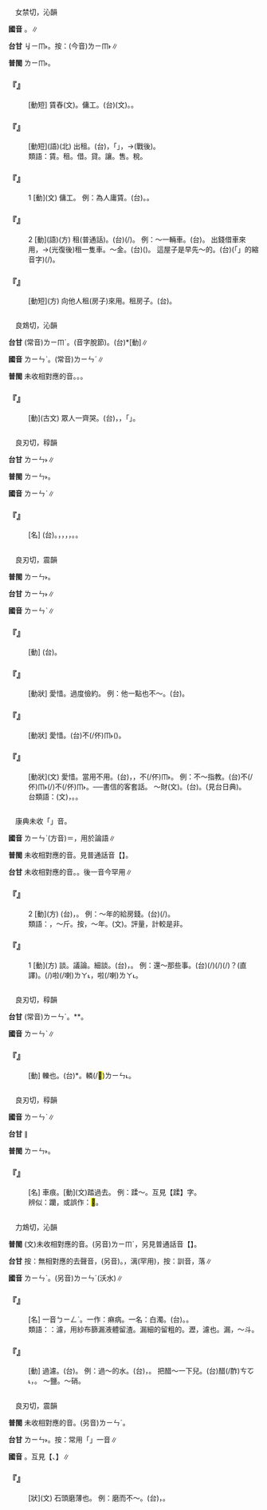 
=={{ruby|賃|ㄌㄧㄣˋ}}==

　女禁切，沁韻

'''國音''' {{ruby|(語)|ㄌㄧㄣˋ}}。{{ruby|(文)|ㄖㄣˋ}}∥

'''台甘''' <rt>ㆢㄧㆬ˫</rt>。按：(今音)<rt>ㄌㄧㆬ˫</rt>∥

'''普閩''' <rt>ㄌㄧㆬ˫</rt>。

    

==='''『{{ruby|賃|ㄌㄧㄣˋ}}{{ruby|舂|ㄔㄨㄥ}}』'''===
: [動短] 賃舂(文)。傭工。(台)(文){{ruby|賃|ㄌㄧㆬ˫}}{{ruby|舂|ㄑㄧㆲ}}。{{ruby|付|ㄏㆦ˫}}{{ruby|人|ㄌㄤˊ}}{{ruby|倩|ㄑㄧㆩ˪}}{{ruby|舂|ㄐㄧㄥ}}{{ruby|米|ㆠㄧˋ}}。
    

==='''『{{ruby|出|ㄔㄨ}}{{ruby|賃|ㄌㄧㄣˋ}}』'''===
: [動短](語)(北) 出租。(台){{ruby|稅|ㄙㆤ˪}}{{ruby|/|ㄙㄨㆤ˪}}{{ruby|人|·ㄌㄤˊ}}，{{ruby|收|ㄒㄧㄨ}}「{{ruby|出|ㄘㄨㆵ}}{{ruby|稅|ㄙㆤ˪}}{{ruby|/|ㄙㄨㆤ˪}}{{ruby|金|ㄍㄧㆬ}}」，→(戰後){{ruby|出|ㄘㄨㆵ}}{{ruby|租|ㄗㆦ}}。
:類語：賃。租。借。貸。讓。售。稅。
:
    

==='''『{{ruby|賃|ㄌㄧㄣˋ}}』'''===
:1  [動](文) 傭工。 例：為人庸賃。(台){{ruby|付|ㄏㆦ˫}}{{ruby|人|ㄌㄤˊ}}{{ruby|倩|ㄑㄧㆩ˪}}{{ruby|作|ㄗㄜ˪}}{{ruby|工|ㄍㄤ}}。{{ruby|共|ㄍㄚ˫}}{{ruby|人|ㄌㄤˊ}}{{ruby|做|ㄗㄨㆤ˪}}{{ruby|/|ㄗㄜ˪}}{{ruby|工|ㄍㄤ}}{{ruby|趁|ㄊㄢ˪}}{{ruby|錢|ㄐㆪˊ}}。
    

==='''『{{ruby|賃|ㄌㄧㄣˋ}}』'''===
:2  [動](語)(方) 租(普通話)。(台){{ruby|向|ㄏㄧㆲ˪}}{{ruby|人|ㄌㄤˊ}}{{ruby|借|ㄐㄧㄜㆷ}}{{ruby|來|ㄌㄞˊ}}{{ruby|用|ㄧㄥ˫}}{{ruby|/|ㄧㆲ˫}}(/{{ruby|共|ㄍㄚ˫}}{{ruby|人|ㄌㄤˊ}}{{ruby|稅|ㄙㆤ˪}}{{ruby|/|ㄙㄨㆤ˪}}{{ruby|來|ㄌㄞˊ}}{{ruby|用|ㄧㆲ˫}}{{ruby|/|ㄧㄥ˪}})。 例：～一輛車。(台){{ruby|稅|ㄙㄨㆤ˪}}{{ruby|/|ㄙㆤ˪}}{{ruby|一|ㄐㄧㆵ ͘}}{{ruby|頂|ㄉㄧㄥˋ}}{{ruby|車|ㄑㄧㄚ}}。 出錢借車來用，→(光復後)租一隻車。～金。(台){{ruby|向|ㄏㄧㆲ˪}}{{ruby|人|ㄌㄤˊ}}{{ruby|借|ㄐㄧㄜㆷ}}{{ruby|物|ㄇㆭㆷ ͘}}{{ruby|/|ㄇㄧㆷ ͘}}({{ruby|愛|ㄞ˪}}{{ruby|付|ㄏㆦ˫}}{{ruby|人|ㄌㄤˊ}}){{ruby|丌|ㆤ}}{{ruby|錢|ㄐㆪˊ}}。 這屋子是早先～的。(台){{ruby|<mark>&#xffb50;</mark>|ㄐㄧㆵ}}(「{{ruby|此|ㄐㄧˋ}}{{ruby|一|ㄐㄧㆵ ͘}}」的縮音字)(/{{ruby|此|ㄐㄧㆵ}}){{ruby|間|ㄍㄧㄥ}}{{ruby|房|ㄅㄤˊ}}{{ruby|是|ㄒㄧ˫}}{{ruby|早|ㄗㄚˋ}}{{ruby|前|ㄐㄧㄥˊ}}{{ruby|稅|ㄙㆤ˪}}{{ruby|/|ㄙㄨㆤ˪}}{{ruby|丌|ㆤ}}。
    

==='''『{{ruby|賃|ㄌㄧㄣˋ}}{{ruby|房|ㄈㄤˊ}}』'''===
: [動短](方) 向他人租(房子)來用。租房子。(台){{ruby|稅|ㄙㆤ˪}}{{ruby|/|ㄙㄨㆤ˪}}{{ruby|厝|ㄘㄨ˪}}{{ruby|來|·ㄌㄞˊ}}{{ruby|企|ㄎㄧㄚ˫}}。
    

=={{ruby|臨|ㄌㄧㄣˋ}}==

　良鴆切，沁韻

'''台甘''' (常音)<rt>ㄌㄧㆬˊ</rt>。{{ruby|(語)|ㄌㄧㆰˊ}}(音字脫節)。(台){{ruby|(文)|ㄌㄧㆬ˫}}*[動]∥

'''國音''' <rt>ㄌㄧㄣˋ</rt>。(常音)<rt>ㄌㄧㄣˊ</rt>∥

'''普閩''' 未收相對應的音。{{ruby|(文)|ㄌㄧㆬˊ}}。{{ruby|(白)|ㄌㄧㆰˊ}}。

    

==='''『{{ruby|臨|ㄌㄧㄣˋ}}』'''===
: [動](古文) 眾人一齊哭。(台){{ruby|古|ㄍㆦˋ}}{{ruby|早|ㄗㄚˋ}}{{ruby|吊|ㄉㄧㄠ˪}}{{ruby|喪|ㄙㆲ}}{{ruby|時|ㄒㄧˊ}}，{{ruby|歸|ㄍㄨㄧ}}{{ruby|陣|ㄉㄧㄣ˫}}{{ruby|人|ㄌㄤˊ}}{{ruby|同|ㄉㄤˊ}}{{ruby|齊|ㄗㆤˊ}}{{ruby|哀|ㄞ}}{{ruby|哭|ㄎㄠ˪}}，{{ruby|叫|ㄍㄧㄜ˪}}{{ruby|做|ㄗㄨㆤ˪}}{{ruby|/|ㄗㄜ˪}}「{{ruby|臨|ㄌㄧㆬ˫}}」。
    

=={{ruby|藺|ㄌㄧㄣˋ}}==

　良刃切，稕韻

'''台甘''' <rt>ㄌㄧㄣ˫</rt>∥

'''普閩''' <rt>ㄌㄧㄣ˫</rt>。

'''國音''' <rt>ㄌㄧㄣˋ</rt>∥

    

==='''『{{ruby|藺|ㄌㄧㄣˋ}}』'''===
: [名] (台){{ruby|草|ㄘㄠˋ}}{{ruby|名|ㄇㄧㄚˊ}}{{ruby|亦|ㄧㄚㆷ ͘}}{{ruby|叫|ㄍㄧㄜ˪}}{{ruby|做|ㄗㄨㆤ˪}}{{ruby|/|ㄗㄜ˪}}{{ruby|馬|ㆠㆤˋ}}{{ruby|蘭|ㄌㄢˊ}}。{{ruby|葉|ㄏㄧㄜㆷ ͘}}{{ruby|真|ㄐㄧㄣ}}{{ruby|韌|ㄌㄨㄣ˫}}，{{ruby|會|ㄨㆤ˫}}{{ruby|/|ㆤ˫}}{{ruby|用|ㄧㄥ˫}}{{ruby|/|ㄧㆲ˫}}{{ruby|得|ㄉㄧㆵ}}{{ruby|縛|ㄅㄚㆶ ͘}}{{ruby|物|ㄇㆭㆷ ͘}}{{ruby|/|ㄇㄧㆷ ͘}}{{ruby|件|ㄍㄧㆩ˫}}，{{ruby|織|ㄐㄧㆵ}}{{ruby|蓆|ㄑㄧㄜㆷ ͘}}{{ruby|仔|ㄚ}}，{{ruby|做|ㄗㄨㆤ˪}}{{ruby|/|ㄗㄜ˪}}{{ruby|紙|ㄗㄨㄚˋ}}，{{ruby|做|ㄗㄨㆤ˪}}{{ruby|/|ㄗㄜ˪}}{{ruby|燈|ㄉㄧㄥ}}{{ruby|心|ㄒㄧㆬ}}。{{ruby|根|ㄍㄨㄣ}}{{ruby|/|ㄍㄧㄣ}}{{ruby|會|ㄨㆤ˫}}{{ruby|/|ㆤ˫}}{{ruby|得|ㄉㄧㆵ}}{{ruby|做|ㄗㄨㆤ˪}}{{ruby|/|ㄗㄜ˪}}{{ruby|刡|ㆠㄧㄣˋ}}{{ruby|仔|ㄚ}}。
    

=={{ruby|吝|ㄌㄧㄣˋ}}==

　良刃切，震韻

'''普閩''' <rt>ㄌㄧㄣ˫</rt>。

'''台甘''' <rt>ㄌㄧㄣ˫</rt>∥

'''國音''' <rt>ㄌㄧㄣˋ</rt>∥

    

==='''『{{ruby|悔|ㄏㄨㄟˇ}}{{ruby|吝|ㄌㄧㄣˋ}}』'''===
: [動] (台){{ruby|怨|ㄨㄢ˪}}{{ruby|恨|ㄏㄨㄣ˫}}。
    

==='''『{{ruby|吝|ㄌㄧㄣˋ}}{{ruby|嗇|ㄙㄜˋ}}』'''===
: [動狀] 愛惜。過度儉約。 例：他一點也不～。(台){{ruby|伊|ㄧ}}{{ruby|攏|ㄌㆲˋ}}{{ruby|<mark>&#xffa45;</mark>|ㆠㆤ˫}}{{ruby|/|ㆠㄨㆤ˫}}{{ruby|怯|ㄎㄧㄚㆴ}}{{ruby|使|ㄙㄞˋ}}。
    

==='''『{{ruby|吝|ㄌㄧㄣˋ}}{{ruby|惜|ㄒㄧˊ}}』'''===
: [動狀] 愛惜。(台){{ruby|傷|ㄒㄧㆫ}}{{ruby|/|ㄒㄧㆧ}}{{ruby|過|ㄍㄨㆤ˪}}{{ruby|/|ㄍㆤ˪}}{{ruby|度|ㄉㆦ˫}}{{ruby|丌|ㆤ}}{{ruby|保|ㄅㄜˋ}}{{ruby|惜|ㄒㄧㄜㆷ}}不(/伓)<rt>ㆬ˫</rt>{{ruby|肯|ㄎㄧㄥˋ}}{{ruby|撥|ㄅㄨㄚㆷ}}{{ruby|一|ㄐㄧㆵ ͘}}{{ruby|屑|ㄙㄚㆴ}}{{ruby|仔|ㄚ}}{{ruby|錢|ㄐㆪˊ}}{{ruby|財|ㄗㄞˊ}}({{ruby|力|ㄌㄧㆤㆶ ͘}}{{ruby|量|ㄌㄧㆲ˫}}){{ruby|分|ㄅㄨㄣ}}{{ruby|與|ㄏㆦ˫}}{{ruby|別|ㄅㄚㆵ ͘}}{{ruby|人|ㄌㄤˊ}}。
    

==='''『{{ruby|吝|ㄌㄧㄣˋ}}』'''===
: [動狀](文) 愛惜。當用不用。(台){{ruby|寶|ㄅㄜˋ}}{{ruby|惜|ㄒㄧㄜㆷ}}，{{ruby|過|ㄍㄨㆤ˪}}{{ruby|/|ㄍㆤ˪}}{{ruby|分|ㄏㄨㄣ˫}}{{ruby|惜|ㄒㄧㄜㆷ}}{{ruby|錢|ㄐㆪˊ}}{{ruby|財|ㄗㄞˊ}}，不(/伓)<rt>ㆬ˫</rt>{{ruby|甘|ㄍㆰ}}{{ruby|用|ㄧㄥ˫}}{{ruby|/|ㄧㆲ˫}}。 例：不～指教。(台){{ruby|請|ㄑㄧㆩˋ}}{{ruby|汝|ㄌㄧˋ}}不(/伓)<rt>ㆬ˫</rt>{{ruby|通|ㄊㄤ}}{{ruby|保|ㄅㄜˋ}}{{ruby|留|ㄌㄧㄨˊ}}(/{{ruby|寶|ㄅㄜˋ}}{{ruby|惜|ㄒㄧㄜㆷ}})不(/伓)<rt>ㆬ˫</rt>{{ruby|肯|ㄎㄧㄥˋ}}{{ruby|指|ㄐㄧˋ}}{{ruby|教|ㄍㄠ˪}}。──書信的客套話。 ～財(文)。(台){{ruby|怯|ㄎㄧㄚㆴ}}{{ruby|使|ㄙㄞˋ}}。{{ruby|攝|ㄌㄧㄚㆴ}}{{ruby|屎|ㄙㄞˋ}}{{ruby|客|ㄎㆤㆷ}}(見台日典)。
:台類語：{{ruby|遴|ㄌㄧㄣ˫}}(文)，{{ruby|吝|ㄌㄧㄣ˫}}。{{ruby|貪|ㄊㆰ}}。
:
    

=={{ruby|論|ㄌㄧㄣˋ}}==

　康典未收「{{ruby|論|ㄌㄧㄣˋ}}」音。

'''國音''' <rt>ㄌㄧㄣˋ</rt>(方音)＝{{ruby|論|ㄌㄨㄣˋ}}{{ruby|。|ㄌㄨㄣˊ}}，用於論語∥

'''普閩''' 未收相對應的音。見普通話音【{{ruby|論|ㄌㄨㄣˋ}}{{ruby|/|ㄌㄨㄣˊ}}】。

'''台甘''' 未收相對應的音。{{ruby|(台)|ㄌㄨㄣ˫}}{{ruby|。|ㄌㄨㄣˊ}}。後一音今罕用∥

    

==='''『{{ruby|論|ㄌㄧㄣˋ}}』'''===
:2  [動](方) (台){{ruby|算|ㄙㆭ˪}}，{{ruby|按|ㄢ˪}}。 例：～年的給房錢。(台){{ruby|算|ㄙㆭ˪}}(/{{ruby|按|ㄢ˪}}){{ruby|年|ㄋㄧˊ}}{{ruby|交|ㄍㄠ}}{{ruby|納|ㄌㄚㆴ ͘}}{{ruby|厝|ㄘㄨ˪}}{{ruby|稅|ㄙㄨㆤ˪}}。
:類語：{{ruby|論|ㄌㄨㄣˋ}}，～斤。按，～年。{{ruby|論|ㄌㄨㄣˊ}}(文)。評量，計較是非。
:
    

==='''『{{ruby|論|ㄌㄧㄣˋ}}』'''===
:1  [動](方) 談。議論。細談。(台){{ruby|講|ㄍㆲˋ}}{{ruby|→|ㄍㆲ}}，{{ruby|認|ㆢㄧㄣ˫}}{{ruby|/|ㄌㄧㄣ˫}}{{ruby|真|ㄐㄧㄣ}}{{ruby|計|ㄍㆤ˪}}{{ruby|較|ㄍㄠ˪}}。 例：還～那些事。(台){{ruby|猶|ㄧㄠˋ}}{{ruby|論|ㄌㄨㄣ˫}}(/{{ruby|講|ㄍㆲˋ}}{{ruby|→|ㄍㆲ}}){{ruby|<mark>&#xf8fbd;</mark>|ㄏㄧㄚ}}{{ruby|載|ㄉㄞ˫}}(/{{ruby|戴|ㄉㄞ˪}}){{ruby|事|ㄐㄧ˪}}(/{{ruby|事|ㄉㄞ˫}}{{ruby|情|ㄐㄧ˪}})？(直譯)。{{ruby|免|ㆠㄧㄢˋ}}{{ruby|論|ㄌㄨㄣ˫}}(/{{ruby|講|ㄍㆲˋ}}{{ruby|→|ㄍㆲ}})啦(/喇)<rt>ㄌㄚ˪</rt>，{{ruby|無|ㆠㄜˊ}}{{ruby|要|ㄧㄠ˪}}{{ruby|緊|ㄍㄧㄣˋ}}啦(/喇)<rt>ㄌㄚ˪</rt>。
    

=={{ruby|轔|ㄌㄧㄣˋ}}==

　良刃切，稕韻

'''台甘''' (常音)<rt>ㄌㄧㄣˊ</rt>。{{ruby|(台)|ㄌㄧㄣ˫}}*{{ruby|。|ㄌㄧㄣ˪}}*。

'''國音''' <rt>ㄌㄧㄣˋ</rt>{{ruby|。|ㄌㄧㄣˊ}}∥

    

==='''『{{ruby|轔|ㄌㄧㄣˋ}}』'''===
: [動] 轢也。(台){{ruby|<mark>&#xf9947;</mark>|ㄍㄠㆷ}}*{{ruby|過|ㄍㆤ˪}}{{ruby|/|ㄍㄨㆤ˪}}{{ruby|去|ㄎㄧ˪}}。轔(/<mark>&#xf9976;</mark>)<rt>ㄌㄧㄣ˪</rt>{{ruby|/|ㄌㄧㄢ˪}}{{ruby|過|ㄍㄨㆤ˪}}{{ruby|/|ㄍㆤ˪}}{{ruby|去|ㄎㄧ˪}}。
    

=={{ruby|躪|ㄌㄧㄣˋ}}==

　良刃切，稕韻

'''國音''' <rt>ㄌㄧㄣˋ</rt>∥

'''台甘''' {{ruby|(文)|ㄌㄧㄣ˫}}∥

'''普閩''' <rt>ㄌㄧㄣ˫</rt>。

    

==='''『{{ruby|躪|ㄌㄧㄣˋ}}』'''===
: [名] 車痕。[動](文)踏過去。 例：蹂～。互見【蹂】字。
:辨似：躪，或誤作：<mark>&#xf9e6d;</mark>。
:
    

=={{ruby|淋|ㄌㄧㄣˋ}}==

　力鴆切，沁韻

'''普閩''' (文)未收相對應的音。(另音)<rt>ㄌㄧㆬˊ</rt>，另見普通話音【{{ruby|淋|ㄌㄧㄣˊ}}】。

'''台甘''' 按：無相對應的去聲音，(另音){{ruby|(文)|ㄌㄧㆬˊ}}。{{ruby|(語)|ㄌㆰˊ}}{{ruby|。|ㄌㄧㆰˊ}}，{{ruby|淋|ㄌㄧㆰˊ}}漓{{ruby|。|ㄘㆤ˪}}(罕用)，按：訓音，{{ruby|淋|ㄘㆤ˪}}{{ruby|淋|ㄘㆤ˪}}落∥

'''國音''' <rt>ㄌㄧㄣˋ</rt>。(另音)<rt>ㄌㄧㄣˊ</rt>(沃水){{ruby|、|ㄌㄩㄣˊ}}∥

    

==='''『{{ruby|淋|ㄌㄧㄣˋ}}{{ruby|病|ㄅㄧㄥˋ}}』'''===
: [名] 一音{{ruby|：|ㄌㄧㄣˊ}}<rt>ㄅㄧㄥˋ</rt>。一作：痳病。一名：白濁。(台){{ruby|淋|ㄌㄧㆬˊ}}{{ruby|病|ㄅㆥ˫}}。{{ruby|花|ㄏㄨㄚ}}{{ruby|柳|ㄌㄧㄨˋ}}{{ruby|病|ㄅㆪ˫}}{{ruby|/|ㄅㆥ˫}}。
:類語：{{ruby|淋|ㄌㄧㄣˋ}}：濾，用紗布篩漏液體留渣。漏細的留粗的。瀝，濾也。漏，～斗。
:
    

==='''『{{ruby|淋|ㄌㄧㄣˋ}}』'''===
: [動] 過濾。(台){{ruby|濾|ㄌㄧ˫}}{{ruby|/|ㄌㄨ˫}}。 例：過～的水。(台){{ruby|過|ㄍㆤ˪}}{{ruby|/|ㄍㄨㆤ˪}}{{ruby|濾|ㄌㄧ˫}}{{ruby|丌|ㆤ}}{{ruby|水|ㄗㄨㄧˋ}}，{{ruby|濾|ㄌㄧ˫}}{{ruby|過|ㄍㆤ˪}}{{ruby|/|ㄍㄨㆤ˪}}{{ruby|丌|ㆤ}}{{ruby|水|ㄗㄨㄧˋ}}。 把醋～一下兒。(台)醋(/酢)<rt>ㄘㆦ˪</rt>，{{ruby|著|ㄉㄧㄜㆷ ͘}}{{ruby|少|ㄒㄧㄜˋ}}{{ruby|許|ㄎㄨㄚˋ}}{{ruby|過|ㄍㄨㆤ˪}}{{ruby|/|ㄍㆤ˪}}{{ruby|濾|ㄌㄧ˫}}{{ruby|一|ㄐㄧㆵ ͘}}{{ruby|下|·ㆤ˫}}。 ～鹽。～硝。
    

=={{ruby|磷|ㄌㄧㄣˋ}}==

　良刃切，震韻

'''普閩''' 未收相對應的音。(另音)<rt>ㄌㄧㄣˊ</rt>。

'''台甘''' <rt>ㄌㄧㄣ˫</rt>{{ruby|。|ㄌㄧㄣˊ}}{{ruby|。|ㄌㄧㄥˊ}}。按：常用「{{ruby|磷|ㄌㄧㄣˊ}}」一音∥

'''國音''' {{ruby|(文)|ㄌㄧㄣˋ}}。互見【{{ruby|磷|ㄌㄧㄥˊ}}、{{ruby|磷|ㄌㄧㄣˊ}}】∥

    

==='''『{{ruby|磷|ㄌㄧㄣˋ}}』'''===
: [狀](文) 石頭磨薄也。 例：磨而不～。(台){{ruby|石|ㄐㄧㄜㆷ ͘}}，{{ruby|磨|ㆠㄨㄚˊ}}{{ruby|<mark>&#xffa45;</mark>|ㆠㆤ˫}}{{ruby|/|ㆠㄨㆤ˫}}{{ruby|薄|ㄅㄜㆷ ͘}}。
    
